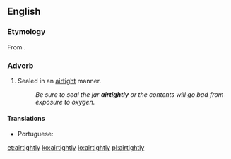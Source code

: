 ==English==

===Etymology===
From {{suffix|airtight|ly|lang=en}}.

===Adverb===
{{en-adv}}

# Sealed in an [[airtight]] manner.
#: ''Be sure to seal the jar '''airtightly''' or the contents will go bad from exposure to oxygen.''

====Translations====
{{trans-top|in an airtight manner}}
* Portuguese: {{t+|pt|hermeticamente}}
{{trans-mid}}
{{trans-bottom}}

[[et:airtightly]]
[[ko:airtightly]]
[[io:airtightly]]
[[pl:airtightly]]